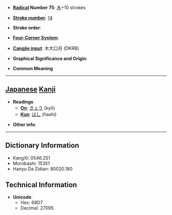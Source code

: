 * '''[[Wiktionary:Chinese radical index| Radical]] Number 75''': [[Wiktionary:Chinese radical index 木|木]]+10 strokes

* '''[[Wiktionary:Chinese total strokes index|Stroke number]]''': [[Wiktionary:Chinese total strokes index 14|14]]

* '''Stroke order''': 

* '''[[Wiktionary:Chinese four corner index|Four-Corner System]]''': 

* '''[[Wiktionary:Chinese Cangjie index|Cangjie input]]''': 木大口月 (DKRB)

* '''Graphical Significance and Origin''': 

* '''Common Meaning'''

----

== [[Japanese]] [[Kanji]] ==

* '''Readings'''
** '''[[On]]''': [[きょう]] (kyō)
** '''[[Kun]]''': [[はし]] (hashi)

* '''Other info''':  

----

== Dictionary Information ==

* KangXi: 0546.251
* Morobashi: 15351
* Hanyu Da Zidian: 80020.180

== Technical Information ==

* '''Unicode''':
** Hex: 69D7
** Decimal: 27095